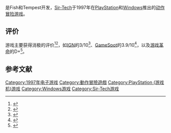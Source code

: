 {{NoteTA
| G1=Games
}}

{{Vgname|王者之剑2555 AD|en=Excalibur 2555 AD}}是Fish和Tempest开发，[[Sir-Tech|Sir-Tech]]于1997年在[[PlayStation|PlayStation]]和[[Windows|Windows]]推出的[[动作冒险游戏|动作冒险游戏]]。

== 评价 ==

游戏主要获得消极的评价<ref>{{cite web |url=http://www.gamerankings.com/pc/197252-excalibur-2555-ad/index.html |title=Excalibur 2555 AD for PC |publisher=GameRankings |date=1997-11-30 |accessdate=2015-08-12 |archive-date=2015-09-10 |archive-url=https://web.archive.org/web/20150910053052/http://www.gamerankings.com/pc/197252-excalibur-2555-ad/index.html |dead-url=no }}</ref><ref>{{cite web |url=http://www.gamerankings.com/ps/197251-excalibur-2555-ad/index.html |title=Excalibur 2555 A.D. for PlayStation |publisher=GameRankings |date=1997-09-30 |accessdate=2015-08-12 |archive-date=2015-09-10 |archive-url=https://web.archive.org/web/20150910044845/http://www.gamerankings.com/ps/197251-excalibur-2555-ad/index.html |dead-url=no }}</ref>，如[[IGN|IGN]]的3/10<ref>{{cite web|url=http://uk.ign.com/articles/1997/10/23/excalibur-2555-ad |title=Excalibur 2555 AD - IGN |publisher=Uk.ign.com |date= |accessdate=2015-08-12}}</ref>、[[GameSpot|GameSpot]]的3.9/10<ref>{{cite web |last=Sengstack |first=Jeff |url=http://www.gamespot.com/reviews/excalibur-2555-ad-review/1900-2535873/ |title=Excalibur 2555 AD Review |publisher=GameSpot |date=1998-01-06 |accessdate=2015-08-12 |archive-date=2019-03-17 |archive-url=https://web.archive.org/web/20190317201802/https://www.gamespot.com/reviews/excalibur-2555-ad-review/1900-2535873/ |dead-url=no }}</ref>，以及[[游戏革命|游戏革命]]的D+<ref>{{cite web |url=http://www.gamerevolution.com/review/excalibur-2555-ad |title=Excalibur 2555 A.D. Review |publisher=Gamerevolution.com |date=2004-06-05 |accessdate=2015-08-12 |archive-date=2015-09-19 |archive-url=https://web.archive.org/web/20150919084342/http://www.gamerevolution.com/review/excalibur-2555-ad |dead-url=no }}</ref>。

== 参考文献 ==
{{Reflist}}

{{DEFAULTSORT:Excalibur 2555 AD}}
[[Category:1997年电子游戏|Category:1997年电子游戏]]
[[Category:動作冒險遊戲|Category:動作冒險遊戲]]
[[Category:PlayStation_(游戏机)游戏|Category:PlayStation (游戏机)游戏]]
[[Category:Windows游戏|Category:Windows游戏]]
[[Category:Sir-Tech游戏|Category:Sir-Tech游戏]]

{{action-adventure-videogame-stub}}